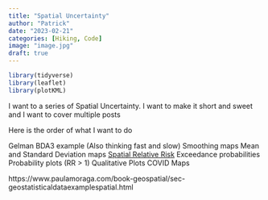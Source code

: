 ```yaml
---
title: "Spatial Uncertainty"
author: "Patrick"
date: "2023-02-21"   
categories: [Hiking, Code]
image: "image.jpg"
draft: true
---
```


```r
library(tidyverse)
library(leaflet)
library(plotKML)
```



I want to a series of Spatial Uncertainty.  I want to make it short and sweet and I want to cover multiple posts 

Here is the order of what I want to do

Gelman BDA3 example (Also thinking fast and slow)
Smoothing maps
Mean and Standard Deviation maps
[Spatial Relative Risk](https://www.jstatsoft.org/article/view/v039i01)
Exceedance probabilities Probability plots (RR > 1)
Qualitative Plots COVID Maps

https://www.paulamoraga.com/book-geospatial/sec-geostatisticaldataexamplespatial.html